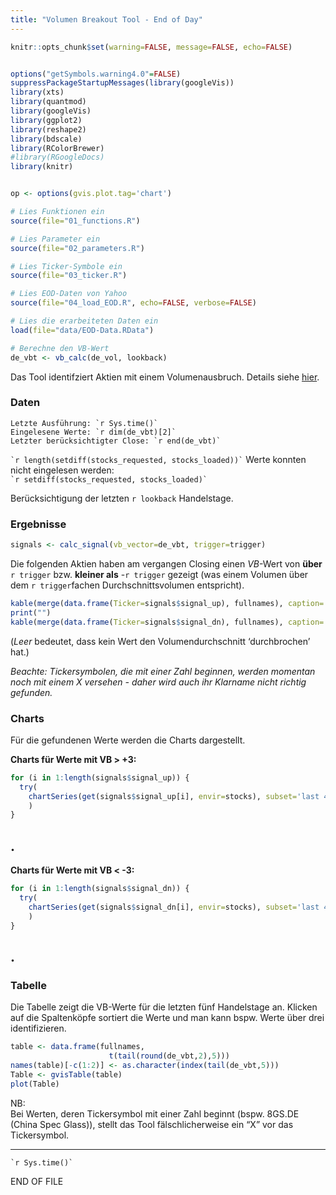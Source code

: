 ```yaml
---
title: "Volumen Breakout Tool - End of Day"
---
```



```r
knitr::opts_chunk$set(warning=FALSE, message=FALSE, echo=FALSE)


options("getSymbols.warning4.0"=FALSE)
suppressPackageStartupMessages(library(googleVis))
library(xts)
library(quantmod)
library(googleVis)
library(ggplot2)
library(reshape2)
library(bdscale)
library(RColorBrewer)
#library(RGoogleDocs)
library(knitr)


op <- options(gvis.plot.tag='chart')

# Lies Funktionen ein
source(file="01_functions.R")

# Lies Parameter ein
source(file="02_parameters.R")

# Lies Ticker-Symbole ein
source(file="03_ticker.R")

# Lies EOD-Daten von Yahoo
source(file="04_load_EOD.R", echo=FALSE, verbose=FALSE)

# Lies die erarbeiteten Daten ein 
load(file="data/EOD-Data.RData")

# Berechne den VB-Wert
de_vbt <- vb_calc(de_vol, lookback)


```

Das Tool identifziert Aktien mit einem Volumenausbruch. Details siehe [hier](http://sqx.servebeer.com/vbt/methode.html).  


### Daten

```Letzte Ausführung: `r Sys.time()` ```   
```Eingelesene Werte: `r dim(de_vbt)[2]` ```  
```Letzter berücksichtigter Close: `r end(de_vbt)` ```   

``` `r length(setdiff(stocks_requested, stocks_loaded))` ``` Werte konnten nicht eingelesen werden:     
``` `r setdiff(stocks_requested, stocks_loaded)` ```  

Berücksichtigung der letzten `r lookback` Handelstage.


### Ergebnisse  

```r
signals <- calc_signal(vb_vector=de_vbt, trigger=trigger)
```

Die folgenden Aktien haben am vergangen Closing einen _VB_-Wert von __über__ `r trigger` bzw. __kleiner als__ -`r trigger` gezeigt (was einem Volumen über dem `r trigger`fachen Durchschnittsvolumen entspricht).

```r
kable(merge(data.frame(Ticker=signals$signal_up), fullnames), caption='Werte mit Upmove heute ("weiße Kerze")')
print("")
kable(merge(data.frame(Ticker=signals$signal_dn), fullnames), caption='Werte mit Downmove heute ("schwarze Kerze")')
```

(_Leer_ bedeutet, dass kein Wert den Volumendurchschnitt 'durchbrochen' hat.)  

_Beachte: Tickersymbolen, die mit einer Zahl beginnen, werden momentan noch mit einem X versehen - daher wird auch ihr Klarname nicht richtig gefunden._

### Charts  

Für die gefundenen Werte werden die Charts dargestellt.  

__Charts für Werte mit VB > +3:__

```r
for (i in 1:length(signals$signal_up)) {
  try(
    chartSeries(get(signals$signal_up[i], envir=stocks), subset='last 4 months', name=signals$signal_up[i]) 
    )
}
```
.    
-----
  
__Charts für Werte mit VB < -3:__

```r
for (i in 1:length(signals$signal_dn)) {
  try(
    chartSeries(get(signals$signal_dn[i], envir=stocks), subset='last 4 months', name=signals$signal_dn[i]) 
    )
}
```
  
  
.  
-----  

### Tabelle  

Die Tabelle zeigt die VB-Werte für die letzten fünf Handelstage an. 
Klicken auf die Spaltenköpfe sortiert die Werte und man kann bspw. Werte über drei identifizieren.

```r
table <- data.frame(fullnames,          
                      t(tail(round(de_vbt,2),5)))
names(table)[-c(1:2)] <- as.character(index(tail(de_vbt,5)))
Table <- gvisTable(table)
plot(Table)
```

NB:  
Bei Werten, deren Tickersymbol mit einer Zahl beginnt (bspw. 8GS.DE (China Spec Glass)), stellt das Tool fälschlicherweise ein "X" vor das Tickersymbol.



-----
``` `r Sys.time()` ```   

END OF FILE
